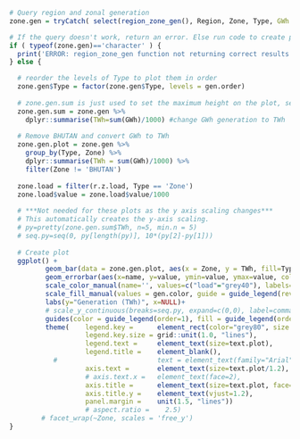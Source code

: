 
```r

# Query region and zonal generation
zone.gen = tryCatch( select(region_zone_gen(), Region, Zone, Type, GWh = value), error = function(cond) { return('ERROR') } )

# If the query doesn't work, return an error. Else run code to create plot.
if ( typeof(zone.gen)=='character' ) {
  print('ERROR: region_zone_gen function not returning correct results.')
} else {

  # reorder the levels of Type to plot them in order
  zone.gen$Type = factor(zone.gen$Type, levels = gen.order)
    
  # zone.gen.sum is just used to set the maximum height on the plot, see pretty() fcn below
  zone.gen.sum = zone.gen %>% 
    dplyr::summarise(TWh=sum(GWh)/1000) #change GWh generation to TWh
  
  # Remove BHUTAN and convert GWh to TWh
  zone.gen.plot = zone.gen %>%
    group_by(Type, Zone) %>%
    dplyr::summarise(TWh = sum(GWh)/1000) %>%
    filter(Zone != 'BHUTAN')
    
  zone.load = filter(r.z.load, Type == 'Zone')
  zone.load$value = zone.load$value/1000
  
  # ***Not needed for these plots as the y axis scaling changes***
  # This automatically creates the y-axis scaling. 
  # py=pretty(zone.gen.sum$TWh, n=5, min.n = 5)
  # seq.py=seq(0, py[length(py)], 10*(py[2]-py[1]))
  
  # Create plot
  ggplot() +
         geom_bar(data = zone.gen.plot, aes(x = Zone, y = TWh, fill=Type, order=as.numeric(Type)), stat="identity", position="stack" ) +
         geom_errorbar(aes(x=name, y=value, ymin=value, ymax=value, color='load'), data=zone.load, linetype='longdash', size=0.45)+ 
         scale_color_manual(name='', values=c("load"="grey40"), labels=c("Load"))+
         scale_fill_manual(values = gen.color, guide = guide_legend(reverse = TRUE))+
         labs(y="Generation (TWh)", x=NULL)+
         # scale_y_continuous(breaks=seq.py, expand=c(0,0), label=comma)+
         guides(color = guide_legend(order=1), fill = guide_legend(order=2, reverse=TRUE))+
         theme(    legend.key =      element_rect(color="grey80", size = 0.8), 
                   legend.key.size = grid::unit(1.0, "lines"),
                   legend.text =     element_text(size=text.plot), 
                   legend.title =    element_blank(),
           #                         text = element_text(family="Arial"),
                   axis.text =       element_text(size=text.plot/1.2), 
                   # axis.text.x =   element_text(face=2), 
                   axis.title =      element_text(size=text.plot, face=2), 
                   axis.title.y =    element_text(vjust=1.2), 
                   panel.margin =    unit(1.5, "lines"))
                   # aspect.ratio =    2.5)
        # facet_wrap(~Zone, scales = 'free_y')
}
```
